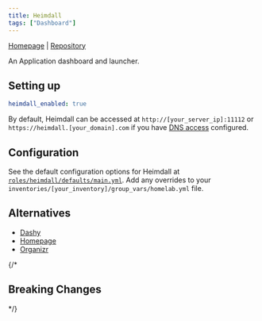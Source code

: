 ```yaml
---
title: Heimdall
tags: ["Dashboard"]
---
```



[Homepage](https://heimdall.site/) |
[Repository](https://github.com/linuxserver/Heimdall)

<Tags tags={frontmatter.tags} />

An Application dashboard and launcher.

## Setting up

```yaml title="inventories/homelab/group_vars/homelab.yml"
heimdall_enabled: true
```

By default, Heimdall can be accessed at `http://[your_server_ip]:11112` or `https://heimdall.[your_domain].com` if you have [DNS access](../../guides/dns-access/) configured.

## Configuration

See the default configuration options for Heimdall at [`roles/heimdall/defaults/main.yml`](https://github.com/Dylancyclone/ansible-homelab-orchestration/blob/main/roles/heimdall/defaults/main.yml).
Add any overrides to your `inventories/[your_inventory]/group_vars/homelab.yml` file.

## Alternatives

- [Dashy](../dashy/)
- [Homepage](../homepage/)
- [Organizr](../organizr/)

{/* 

## Breaking Changes

*/}